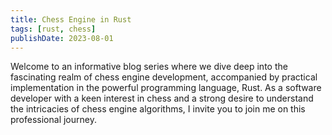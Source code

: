 ```yaml
---
title: Chess Engine in Rust
tags: [rust, chess]
publishDate: 2023-08-01
---
```


Welcome to an informative blog series where we dive deep into the fascinating realm of chess engine development, accompanied by practical implementation in the powerful programming language, Rust. As a software developer with a keen interest in chess and a strong desire to understand the intricacies of chess engine algorithms, I invite you to join me on this professional journey.


